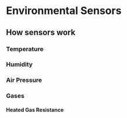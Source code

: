 # Environmental Sensors

## How sensors work

### Temperature

### Humidity

### Air Pressure

### Gases

#### Heated Gas Resistance